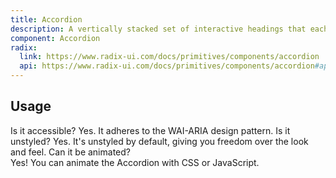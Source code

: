 ```yaml
---
title: Accordion
description: A vertically stacked set of interactive headings that each reveal an associated section of content.
component: Accordion
radix:
  link: https://www.radix-ui.com/docs/primitives/components/accordion
  api: https://www.radix-ui.com/docs/primitives/components/accordion#api-reference
---
```



## Usage

<Showcase>
  <Showcase.Preview>
    <Accordion.Root
      className="AccordionRoot w-[400px]"
      type="single"
      defaultValue="item-1"
      collapsible
    >
      <Accordion.Item className="AccordionItem" value="item-1">
        <Accordion.Trigger>Is it accessible?</Accordion.Trigger>
        <Accordion.Content>
          Yes. It adheres to the WAI-ARIA design pattern.
        </Accordion.Content>
      </Accordion.Item>
      <Accordion.Item className="AccordionItem" value="item-2">
        <Accordion.Trigger>Is it unstyled?</Accordion.Trigger>
        <Accordion.Content>
          Yes. It's unstyled by default, giving you freedom over the look and
          feel.
        </Accordion.Content>
      </Accordion.Item>
      <Accordion.Item className="AccordionItem" value="item-3">
        <Accordion.Trigger>Can it be animated?</Accordion.Trigger>
        <Accordion.Content className="Accordion.Content">
          <div className="AccordionContentText w-full">
            Yes! You can animate the Accordion with CSS or JavaScript.
          </div>
        </Accordion.Content>
      </Accordion.Item>
    </Accordion.Root>
  </Showcase.Preview>
</Showcase>
